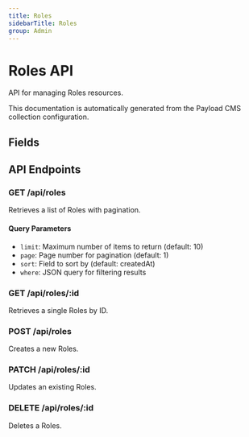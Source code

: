 ```yaml
---
title: Roles
sidebarTitle: Roles
group: Admin
---
```



# Roles API

API for managing Roles resources.

<Callout type="info">
  This documentation is automatically generated from the Payload CMS collection configuration.
</Callout>


## Fields

<TSDoc code="interface Roles {
  name: string;
  superAdmin?: boolean;
}" />




## API Endpoints

### GET /api/roles
Retrieves a list of Roles with pagination.

#### Query Parameters
- `limit`: Maximum number of items to return (default: 10)
- `page`: Page number for pagination (default: 1)
- `sort`: Field to sort by (default: createdAt)
- `where`: JSON query for filtering results

### GET /api/roles/:id
Retrieves a single Roles by ID.

### POST /api/roles
Creates a new Roles.

### PATCH /api/roles/:id
Updates an existing Roles.

### DELETE /api/roles/:id
Deletes a Roles.

